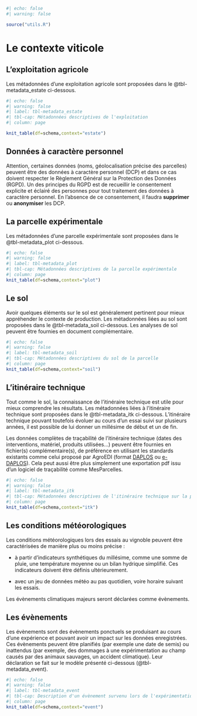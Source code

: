 
```r
#| echo: false
#| warning: false

source("utils.R")

```

# Le contexte viticole

## L'exploitation agricole

Les métadonnées d'une exploitation agricole sont proposées dans le @tbl-metadata_estate ci-dessous.

```r
#| echo: false
#| warning: false
#| label: tbl-metadata_estate
#| tbl-cap: Métadonnées descriptives de l'exploitation
#| column: page

knit_table(df=schema,context="estate")
```

::: callout-important
## Données à caractère personnel

Attention, certaines données (noms, géolocalisation précise des parcelles) peuvent être des données à caractère personnel (DCP) et dans ce cas doivent respecter le Règlement Général sur la Protection des Données (RGPD). Un des principes du RGPD est de recueillir le consentement explicite et éclairé des personnes pour tout traitement des données à caractère personnel. En l'absence de ce consentement, il faudra **supprimer** ou **anonymiser** les DCP.
:::

## La parcelle expérimentale

Les métadonnées d'une parcelle expérimentale sont proposées dans le @tbl-metadata_plot ci-dessous.

```r
#| echo: false
#| warning: false
#| label: tbl-metadata_plot
#| tbl-cap: Métadonnées descriptives de la parcelle expérimentale
#| column: page
knit_table(df=schema,context="plot")
```

## Le sol

Avoir quelques éléments sur le sol est généralement pertinent pour mieux appréhender le contexte de production. Les métadonnées liées au sol sont proposées dans le @tbl-metadata_soil ci-dessous. Les analyses de sol peuvent être fournies en document complémentaire.

```r
#| echo: false
#| warning: false
#| label: tbl-metadata_soil
#| tbl-cap: Métadonnées descriptives du sol de la parcelle
#| column: page
knit_table(df=schema,context="soil")
```

## L'itinéraire technique

Tout comme le sol, la connaissance de l'itinéraire technique est utile pour mieux comprendre les résultats. Les métadonnées liées à l'itinéraire technique sont proposées dans le @tbl-metadata_itk ci-dessous. L'itinéraire technique pouvant toutefois évoluer au cours d'un essai suivi sur plusieurs années, il est possible de lui donner un millésime de début et un de fin.

Les données complètes de traçabilité de l'itinéraire technique (dates des interventions, matériel, produits utilisées...) peuvent être fournies en fichier(s) complémentaire(s), de préférence en utilisant les standards existants comme celui proposé par AgroEDI (format [DAPLOS](https://agroedieurope.fr/workgroup/tracabilite-des-productions-vegetales/fiche-parcellaire-grandes-cultures-message-edifact-daplos/) ou [e-DAPLOS](https://agroedieurope.fr/workgroup/tracabilite-des-productions-vegetales/fiche-parcellaire-edaplos/)). Cela peut aussi être plus simplement une exportation pdf issu d'un logiciel de traçabilité comme MesParcelles.

```r
#| echo: false
#| warning: false
#| label: tbl-metadata_itk
#| tbl-cap: Métadonnées descriptives de l'itinéraire technique sur la parcelle
#| column: page
knit_table(df=schema,context="itk")
```

## Les conditions météorologiques

Les conditions météorologiques lors des essais au vignoble peuvent être caractérisées de manière plus ou moins précise :

-   à partir d'indicateurs synthétiques du millésime, comme une somme de pluie, une température moyenne ou un bilan hydrique simplifié. Ces indicateurs doivent être définis ultérieurement.

-   avec un jeu de données météo au pas quotidien, voire horaire suivant les essais.

Les évènements climatiques majeurs seront déclarées comme évènements.

## Les évènements

Les évènements sont des évènements ponctuels se produisant au cours d'une expérience et pouvant avoir un impact sur les données enregistrées. Ces évènements peuvent être planifiés (par exemple une date de semis) ou inattendus (par exemple, des dommages à une expérimentation au champ causés par des animaux sauvages, un accident climatique). Leur déclaration se fait sur le modèle présenté ci-dessous (@tbl-metadata_event).

```r
#| echo: false
#| warning: false
#| label: tbl-metadata_event
#| tbl-cap: Description d'un évènement survenu lors de l'expérimentation
#| column: page
knit_table(df=schema,context="event")
```
